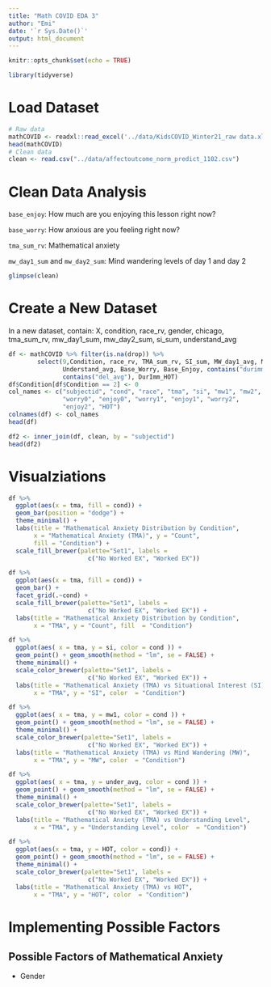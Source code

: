 ```yaml
---
title: "Math COVID EDA 3"
author: "Emi"
date: '`r Sys.Date()`'
output: html_document
---
```


```r
knitr::opts_chunk$set(echo = TRUE)
```

```r
library(tidyverse)
```

# Load Dataset

```r
# Raw data
mathCOVID <- readxl::read_excel('../data/KidsCOVID_Winter21_raw data.xlsx')
head(mathCOVID)
# Clean data
clean <- read.csv("../data/affectoutcome_norm_predict_1102.csv")
```

# Clean Data Analysis

`base_enjoy`: How much are you enjoying this lesson right now?

`base_worry`: How anxious are you feeling right now?

`tma_sum_rv`: Mathematical anxiety

`mw_day1_sum` and `mw_day2_sum`: Mind wandering levels of day 1 and day 2

```r
glimpse(clean)
```

# Create a New Dataset

In a new dataset, contain: X, condition, race_rv, gender, chicago, tma_sum_rv, mw_day1_sum, mw_day2_sum, si_sum, understand_avg

```r
df <- mathCOVID %>% filter(is.na(drop)) %>% 
        select(9,Condition, race_rv, TMA_sum_rv, SI_sum, MW_day1_avg, MW_day2_avg, 
               Understand_avg, Base_Worry, Base_Enjoy, contains("durimm_avg"),
               contains("del_avg"), DurImm_HOT) 
df$Condition[df$Condition == 2] <- 0
col_names <- c("subjectid", "cond", "race", "tma", "si", "mw1", "mw2", "under_avg", 
               "worry0", "enjoy0", "worry1", "enjoy1", "worry2",
               "enjoy2", "HOT")
colnames(df) <- col_names
head(df)
````

```r
df2 <- inner_join(df, clean, by = "subjectid")
head(df2)
```

# Visualziations

```r
df %>% 
  ggplot(aes(x = tma, fill = cond)) + 
  geom_bar(position = "dodge") +
  theme_minimal() + 
  labs(title = "Mathematical Anxiety Distribution by Condition", 
       x = "Mathematical Anxiety (TMA)", y = "Count",
       fill = "Condition") +
  scale_fill_brewer(palette="Set1", labels = 
                      c("No Worked EX", "Worked EX"))

df %>% 
  ggplot(aes(x = tma, fill = cond)) + 
  geom_bar() + 
  facet_grid(.~cond) +
  scale_fill_brewer(palette="Set1", labels = 
                      c("No Worked EX", "Worked EX")) +
  labs(title = "Mathematical Anxiety Distribution by Condition",
       x = "TMA", y = "Count", fill  = "Condition")
```

```r
df %>% 
  ggplot(aes( x = tma, y = si, color = cond )) + 
  geom_point() + geom_smooth(method = "lm", se = FALSE) + 
  theme_minimal() + 
  scale_color_brewer(palette="Set1", labels = 
                      c("No Worked EX", "Worked EX")) +
  labs(title = "Mathematical Anxiety (TMA) vs Situational Interest (SI)",
       x = "TMA", y = "SI", color  = "Condition")
```

```r
df %>% 
  ggplot(aes( x = tma, y = mw1, color = cond )) + 
  geom_point() + geom_smooth(method = "lm", se = FALSE) + 
  theme_minimal() + 
  scale_color_brewer(palette="Set1", labels = 
                      c("No Worked EX", "Worked EX")) +
  labs(title = "Mathematical Anxiety (TMA) vs Mind Wandering (MW)",
       x = "TMA", y = "MW", color  = "Condition")
```

```r
df %>% 
  ggplot(aes( x = tma, y = under_avg, color = cond )) + 
  geom_point() + geom_smooth(method = "lm", se = FALSE) + 
  theme_minimal() + 
  scale_color_brewer(palette="Set1", labels = 
                      c("No Worked EX", "Worked EX")) +
  labs(title = "Mathematical Anxiety (TMA) vs Understanding Level",
       x = "TMA", y = "Understanding Level", color  = "Condition")
```


```r
df %>% 
  ggplot(aes(x = tma, y = HOT, color = cond)) + 
  geom_point() + geom_smooth(method = "lm", se = FALSE) + 
  theme_minimal() + 
  scale_color_brewer(palette="Set1", labels = 
                      c("No Worked EX", "Worked EX")) +
  labs(title = "Mathematical Anxiety (TMA) vs HOT",
       x = "TMA", y = "HOT", color  = "Condition")
```

# Implementing Possible Factors

## Possible Factors of Mathematical Anxiety

*   Gender

```r

```


